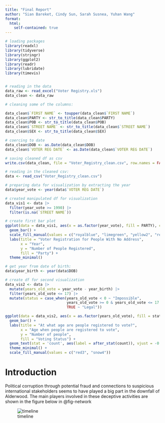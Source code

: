 ```yaml
---
title: "Final Report"
author: "Sian Bareket, Cindy Sun, Sarah Susnea, Yuhan Wang" 
format: 
  html:
    self-contained: true
---
```


```r
# loading packages
library(readxl)
library(tidyverse)
library(stringr)
library(ggplot2)
library(readr)
library(lubridate)
library(timevis)


# reading in the data
data_raw <- read_excel("Voter Registry.xls")
data_clean <- data_raw
```

```r
# cleaning some of the columns: 

data_clean$`FIRST NAME` <- toupper(data_clean$`FIRST NAME`)
data_clean$PARTY <- str_to_title(data_clean$PARTY)
data_clean$POB <- str_to_title(data_clean$POB)
data_clean$`STREET NAME` <- str_to_title(data_clean$`STREET NAME`)
data_clean$SEX <- str_to_title(data_clean$SEX)

# coercing to date 
data_clean$DOB <- as.Date(data_clean$DOB)
data_clean$`VOTER REG DATE` <- as.Date(data_clean$`VOTER REG DATE`)

# saving cleaned df as csv
write.csv(data_clean, file = "Voter_Registry_clean.csv", row.names = FALSE)
```

```r
# reading in the cleaned csv: 
data <- read_csv("Voter_Registry_clean.csv")

# preparing data for visualization by extracting the year
data$year_vote <- year(data$`VOTER REG DATE`)

# created manipulated df for visualization
data_vis1 <- data |>
  filter(year_vote >= 1990) |>
  filter(is.na(`STREET NAME`))
```

```r
# create first bar plot 
ggplot(data = data_vis1, aes(x = as.factor(year_vote), fill = PARTY), color = "black") +
  geom_bar() +
  scale_fill_manual(values = c("royalblue", "limegreen", "yellow2", "red3", "snow3"))+
  labs(title = "Voter Registration for People With No Address",
       x = "Year",
       y = "Number of People Registered",
       fill = "Party") +
  theme_minimal()
```

```r
# get year from date of birth: 
data$year_birth <- year(data$DOB)

# create df for second visualization
data_vis2 <- data |>
  mutate(years_old_vote = year_vote - year_birth) |>
  filter(years_old_vote <= 17) |>
  mutate(status = case_when(years_old_vote < 0 ~ "Impossible",
                            years_old_vote >= 0 & years_old_vote <= 17 ~ "Illegal",
                            TRUE ~ "Legal"))
```

```r
ggplot(data = data_vis2, aes(x = as.factor(years_old_vote), fill = status)) + 
  geom_bar() + 
  labs(title = "At what age are people registered to vote?",
       x = "Age when people are registered to vote",
       y = "Number of people",
       fill = "Voting Status") +
  geom_text(stat = 'count', aes(label = after_stat(count)), vjust = -0.5) +
  theme_minimal() +
  scale_fill_manual(values = c("red3", "snow4"))
```

# Introduction

Political corruption through potential fraud and connections to suspicious international stakeholders seems to have played a big part in the downfall of Alderwood. The main players involved in these deceptive activities are shown in the figure below in @fig-network


![timeline](network_diagram.png){#fig-network}




